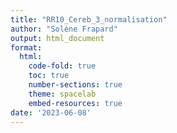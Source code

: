 ```yaml
---
title: "RR10_Cereb_3_normalisation"
author: "Solène Frapard"
output: html_document
format: 
  html:
    code-fold: true
    toc: true
    number-sections: true
    theme: spacelab
    embed-resources: true
date: '2023-06-08'
---
```

